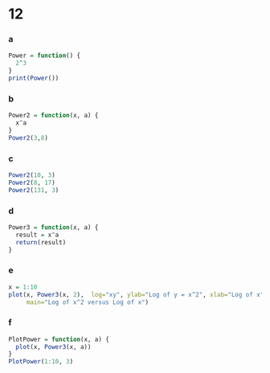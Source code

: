 12
========================================================

### a
```r
Power = function() {
  2^3
}
print(Power())
```

### b
```r
Power2 = function(x, a) {
  x^a
}
Power2(3,8)
```

### c
```r
Power2(10, 3)
Power2(8, 17)
Power2(131, 3)
```

### d
```r
Power3 = function(x, a) {
  result = x^a
  return(result)
}
```

### e
```r
x = 1:10
plot(x, Power3(x, 2),  log="xy", ylab="Log of y = x^2", xlab="Log of x",
     main="Log of x^2 versus Log of x")
```

### f
```r
PlotPower = function(x, a) {
  plot(x, Power3(x, a))
}
PlotPower(1:10, 3)
```
